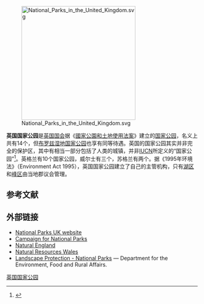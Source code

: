 [[File:National_Parks_in_the_United_Kingdom.svg|300px]]

'''英国国家公园'''是[[英国国会|英国国会]]据《[[國家公園和土地使用法案|國家公園和土地使用法案]]》建立的[[国家公园|国家公园]]，名义上共有14个，但[[布罗兹湿地国家公园|布罗兹湿地国家公园]]也享有同等待遇。英国的国家公园其实并非完全的保护区，其中有相当一部分包括了人类的城镇，并非[[IUCN|IUCN]]所定义的“国家公园”<ref>{{Cite web |title=The IUCN categories |url=http://www.nationalparks.gov.uk/learningabout/whatisanationalpark/nationalparksareprotectedareas/iucncategories  |archive-url=https://web.archive.org/web/20121001063520/http://www.nationalparks.gov.uk/learningabout/whatisanationalpark/nationalparksareprotectedareas/iucncategories.htm |archive-date=2012-10-01 |access-date=16 August 2013 |website=www.nationalparks.gov.uk |publisher=UK [[Association_of_National_Park_Authorities|ANPA]]}}</ref>。英格兰有10个国家公园，威尔士有三个，苏格兰有两个。据《1995年环境法》（Environment Act 1995），英国国家公园建立了自己的主管机构，只有[[湖区|湖区]]和[[峰区|峰区]]由当地郡议会管理。
==参考文献==
{{Reflist}}

==外部链接==
{{commons category|National parks of the United Kingdom|position=left}}
{{commons category|National parks of England}}
{{commons category|National parks of Wales}}
{{GeoGroupTemplate}}
*[https://nationalparks.uk/ National Parks UK website]
* [http://www.cnp.org.uk/ Campaign for National Parks]
* [http://www.naturalengland.org.uk/ Natural England]
* [http://naturalresourceswales.gov.uk/?lang=en Natural Resources Wales]
* [https://web.archive.org/web/20060303232651/http://www.defra.gov.uk/wildlife-countryside/issues/landscap/natparks/index.htm Landscape Protection - National Parks] — Department for the Environment, Food and Rural Affairs.

{{National parks in the UK}}
{{欧洲题目|国家公园|countries_only=yes}}

{{authority control}}

{{DEFAULTSORT:National Parks Of The United Kingdom}}
[[Category:英国国家公园|]]